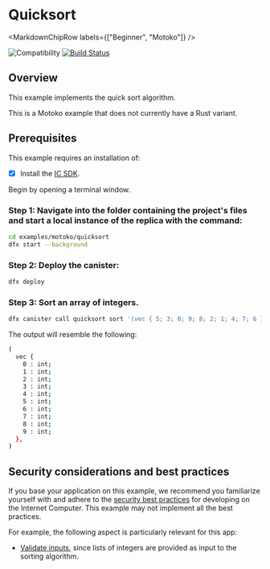 
# Quicksort

<MarkdownChipRow labels={["Beginner", "Motoko"]} />

![Compatibility](https://img.shields.io/badge/compatibility-0.6.25-blue)
[![Build Status](https://github.com/dfinity/examples/workflows/motoko-quicksort-example/badge.svg)](https://github.com/dfinity/examples/actions?query=workflow%3Amotoko-quicksort-example)

## Overview
This example implements the quick sort algorithm.

This is a Motoko example that does not currently have a Rust variant. 

## Prerequisites
This example requires an installation of:

- [x] Install the [IC SDK](https://internetcomputer.org/docs/current/developer-docs/setup/install/index.mdx).

Begin by opening a terminal window.

### Step 1: Navigate into the folder containing the project's files and start a local instance of the replica with the command:

```bash
cd examples/motoko/quicksort
dfx start --background
```

### Step 2: Deploy the canister:

```bash
dfx deploy
```

### Step 3: Sort an array of integers.

```bash
dfx canister call quicksort sort '(vec { 5; 3; 0; 9; 8; 2; 1; 4; 7; 6 })'
```

The output will resemble the following:

```bash
(
  vec {
    0 : int;
    1 : int;
    2 : int;
    3 : int;
    4 : int;
    5 : int;
    6 : int;
    7 : int;
    8 : int;
    9 : int;
  },
)
```

## Security considerations and best practices

If you base your application on this example, we recommend you familiarize yourself with and adhere to the [security best practices](https://internetcomputer.org/docs/current/references/security/) for developing on the Internet Computer. This example may not implement all the best practices.

For example, the following aspect is particularly relevant for this app:
* [Validate inputs](https://internetcomputer.org/docs/current/references/security/rust-canister-development-security-best-practices#validate-inputs), since lists of integers are provided as input to the sorting algorithm. 
